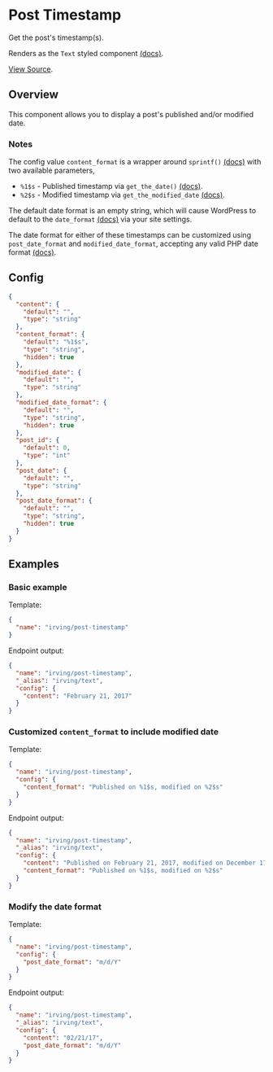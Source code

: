 <Meta title="WordPress Components|Post Timestamp" />

# Post Timestamp
Get the post's timestamp(s).

Renders as the `Text` styled component [(docs)](?path=/docs/styled-components-text--plain-text-example).

[View Source](https://github.com/alleyinteractive/wp-irving/tree/master/inc/components/components/post-timestamp).

## Overview
This component allows you to display a post's published and/or modified date.

### Notes
The config value `content_format` is a wrapper around `sprintf()` [(docs)](https://www.php.net/manual/en/function.sprintf.php) with two available parameters,
* `%1$s` - Published timestamp via `get_the_date()` [(docs)](https://developer.wordpress.org/reference/functions/get_the_date/).
* `%2$s` - Modified timestamp via `get_the_modified_date` [(docs)](https://developer.wordpress.org/reference/functions/get_the_modified_date/).

The default date format is an empty string, which will cause WordPress to default to the `date_format` [(docs)](https://wordpress.org/support/article/formatting-date-and-time/) via your site settings.

The date format for either of these timestamps can be customized using `post_date_format` and `modified_date_format`, accepting any valid PHP date format [(docs)](https://www.php.net/manual/en/datetime.formats.date.php).

## Config
```json
{
  "content": {
    "default": "",
    "type": "string"
  },
  "content_format": {
    "default": "%1$s",
    "type": "string",
    "hidden": true
  },
  "modified_date": {
    "default": "",
    "type": "string"
  },
  "modified_date_format": {
    "default": "",
    "type": "string",
    "hidden": true
  },
  "post_id": {
    "default": 0,
    "type": "int"
  },
  "post_date": {
    "default": "",
    "type": "string"
  },
  "post_date_format": {
    "default": "",
    "type": "string",
    "hidden": true
  }
}
```

## Examples

### Basic example
Template:
```json
{
  "name": "irving/post-timestamp"
}
```

Endpoint output:
```json
{
  "name": "irving/post-timestamp",
  "_alias": "irving/text",
  "config": {
    "content": "February 21, 2017"
  }
}
```

### Customized `content_format` to include modified date
Template:
```json
{
  "name": "irving/post-timestamp",
  "config": {
    "content_format": "Published on %1$s, modified on %2$s"
  }
}
```

Endpoint output:
```json
{
  "name": "irving/post-timestamp",
  "_alias": "irving/text",
  "config": {
    "content": "Published on February 21, 2017, modified on December 17, 2018",
    "content_format": "Published on %1$s, modified on %2$s"
  }
}
```

### Modify the date format
Template:
```json
{
  "name": "irving/post-timestamp",
  "config": {
    "post_date_format": "m/d/Y"
  }
}
```

Endpoint output:
```json
{
  "name": "irving/post-timestamp",
  "_alias": "irving/text",
  "config": {
    "content": "02/21/17",
    "post_date_format": "m/d/Y"
  }
}
```